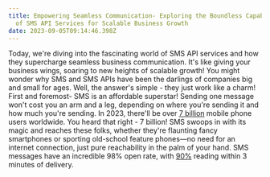 ```yaml
---
title: Empowering Seamless Communication- Exploring the Boundless Capabilities
  of SMS API Services for Scalable Business Growth
date: 2023-09-05T09:14:46.398Z
---
```

Today, we're diving into the fascinating world of SMS API services and how they supercharge seamless business communication. It's like giving your business wings, soaring to new heights of scalable growth! You might wonder why SMS and SMS APIs have been the darlings of companies big and small for ages. Well, the answer's simple - they just work like a charm! First and foremost- SMS is an affordable superstar! Sending one message won't cost you an arm and a leg, depending on where you're sending it and how much you're sending. In 2023, there'll be over [7 billion](https://www.bankmycell.com/blog/how-many-phones-are-in-the-world) mobile phone users worldwide. You heard that right - 7 billion! SMS swoops in with its magic and reaches these folks, whether they're flaunting fancy smartphones or sporting old-school feature phones—no need for an internet connection, just pure reachability in the palm of your hand. SMS messages have an incredible 98% open rate, with [90%](https://blog.adobe.com/en/publish/2015/07/27/marketing-with-98-percent-read-rate-and-10-more-compelling-stats) reading within 3 minutes of delivery.